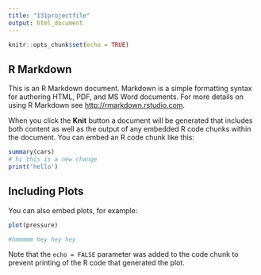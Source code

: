 ```yaml
---
title: "131projectfile"
output: html_document
---
```


```r
knitr::opts_chunk$set(echo = TRUE)
```

## R Markdown

This is an R Markdown document. Markdown is a simple formatting syntax for authoring HTML, PDF, and MS Word documents. For more details on using R Markdown see <http://rmarkdown.rstudio.com>.

When you click the **Knit** button a document will be generated that includes both content as well as the output of any embedded R code chunks within the document. You can embed an R code chunk like this:

```r
summary(cars)
# hi this is a new change
print('hello')
```

## Including Plots

You can also embed plots, for example:

```r
plot(pressure)

#hmmmmm hey hey hey
```

Note that the `echo = FALSE` parameter was added to the code chunk to prevent printing of the R code that generated the plot.
